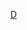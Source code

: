 {{Catnav|頁面分類|...|英國足球|蘇格蘭足球|效力蘇格蘭球會的球員}}
{{Commonscat|Players of Celtic F.C.}}

[[Category:效力蘇格蘭球會的球員|D]]